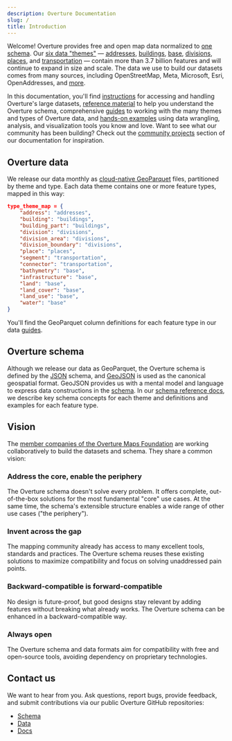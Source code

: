 ```yaml
---
description: Overture Documentation
slug: /
title: Introduction
---
```


Welcome! Overture provides free and open map data normalized to [one schema](schema). Our [six data "themes"](guides) &mdash; [addresses](guides/addresses), [buildings](guides/buildings), [base](guides/base), [divisions](guides/divisions), [places](guides/places), and [transportation](guides/transportation) &mdash; contain more than 3.7 billion features and will continue to expand in size and scale. The data we use to build our datasets comes from many sources, including OpenStreetMap, Meta, Microsoft, Esri, OpenAddresses, and [more](attribution).

In this documentation, you'll find [instructions](getting-data) for accessing and handling Overture's large datasets, [reference material](schema/reference) to help you understand the Overture schema, comprehensive [guides](guides) to working with the many themes and types of Overture data, and [hands-on examples](examples) using data wrangling, analysis, and visualization tools you know and love. Want to see what our community has been building? Check out the [community projects](community) section of our documentation for inspiration.

## Overture data

We release our data monthly as [cloud-native GeoParquet](https://guide.cloudnativegeo.org/geoparquet/) files, partitioned by theme and type. Each data theme contains one or more feature types, mapped in this way:

```json
type_theme_map = {
    "address": "addresses",
    "building": "buildings",
    "building_part": "buildings",
    "division": "divisions",
    "division_area": "divisions",
    "division_boundary": "divisions",
    "place": "places",
    "segment": "transportation",
    "connector": "transportation",
    "bathymetry": "base",
    "infrastructure": "base",
    "land": "base",
    "land_cover": "base",
    "land_use": "base",
    "water": "base"
}
```

You'll find the GeoParquet column definitions for each feature type in our data [guides](guides).

## Overture schema

Although we release our data as GeoParquet, the Overture schema is defined by the [JSON](https://json-schema.org/) schema, and [GeoJSON](https://geojson.org/) is used as the canonical geospatial format. GeoJSON provides us with a mental model and language to express data constructions in the [schema](https://schema.overturemaps.org/schema.yaml). In our [schema reference docs](schema), we describe key schema concepts for each theme and definitions and examples for each feature type.

## Vision

The [member companies of the Overture Maps Foundation](https://overturemaps.org/about/members/) are working collaboratively to build the datasets and schema. They share a common vision:

### Address the core, enable the periphery

The Overture schema doesn't solve every problem. It offers complete, out-of-the-box solutions for the most fundamental "core" use cases. At the same time, the schema's extensible structure enables a wide range of other use cases ("the periphery").

### Invent across the gap

The mapping community already has access to many excellent tools, standards and practices. The Overture schema reuses these existing solutions to maximize compatibility and focus on solving unaddressed pain points.

### Backward-compatible is forward-compatible

No design is future-proof, but good designs stay relevant by adding features without breaking what already works. The Overture schema can be enhanced in a backward-compatible way.

### Always open

The Overture schema and data formats aim for compatibility with free and open-source tools, avoiding dependency on proprietary technologies.

## Contact us

We want to hear from you. Ask questions, report bugs, provide feedback, and submit contributions via our public Overture GitHub repositories:

- [Schema](https://github.com/OvertureMaps/schema)
- [Data](https://github.com/OvertureMaps/data)
- [Docs](https://github.com/OvertureMaps/docs)
